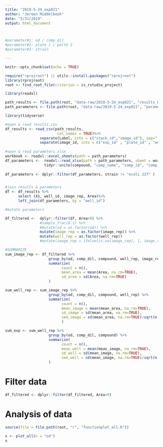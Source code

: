 ```yaml
---
title: "2019-5-24_exp021"
author: "Jeroen Middelbeek"
date: "5/31/2019"
output: html_document



#parameter#1: od / comp_dil
#parameter#2: plate 1 / palte 2
#parameter#3: strain

---
```


```r
knitr::opts_chunk$set(echo = TRUE)
```

```r
require("rprojroot") || utils::install.packages("rprojroot")
library(rprojroot)
root <- find_root_file(criterion = is_rstudio_project)
```

```r

library(readxl)

path_results <- file.path(root, "data-raw/2019-5-24_exp021", "results_021_saureus.csv")
path_parameters <- file.path(root, "data-raw/2019-5-24_exp021", "parameters_021.xlsx")

```

```r
library(tidyverse)

#open & read results.csv 
df_results <- read_csv(path_results, 
                        col_names = TRUE)%>%
                separate(Label, into = c("stack_id","image_id"), sep=":")%>%
                separate(image_id, into = c("exp_id" , "plate_id" , "well_id" , "image_rep"), sep="_")
  
#open & read parameters.xlsx                         
workbook <- readxl::excel_sheets(path = path_parameters)
df_parameters <-  readxl::read_xlsx(path = path_parameters, sheet = workbook[2]) %>%
                  tidyr::unite(compound, "comp_name", "comp_id", "comp_trtmnt", sep = "-") 
                 
df_parameters <- dplyr::filter(df_parameters, strain != "ecoli 227" )


#join results & parameters
df <- df_results %>%
      select (X1, well_id, image_rep, Area)%>%
      left_join(df_parameters, by = "well_id")

#mutate parameters  

df_filtered <-  dplyr::filter(df, Area>0) %>% 
                #sample_frac(0.1) %>%
                #mutate(od = as.factor(od)) %>%
                mutate(image_rep = as.factor(image_rep)) %>%
                mutate(well_rep = as.factor(well_rep)) 
                #mutate(image_rep = ifelse(is.na(image_rep), 1, image_rep)) 

#SUMMARIZE
sum_image_rep <- df_filtered %>%
                    group_by(od, comp_dil, compound, well_rep, image_rep) %>%
                    summarize( 
                          count = n(),
                          mean_area = mean(Area, na.rm=TRUE),
                          sd_area = sd(Area, na.rm=TRUE)
                    )

sum_well_rep <- sum_image_rep %>%
                    group_by(od, comp_dil, compound, well_rep) %>%
                    summarize( 
                          count = n(),
                          mean_image = mean(mean_area, na.rm=TRUE),
                          sd_image = sd(mean_area, na.rm=TRUE),
                          sem_image = sd(mean_area, na.rm=TRUE)/sqrt(n())
                          )

sum_exp <- sum_well_rep %>%
                    group_by(od, comp_dil, compound) %>%
                    summarize( 
                          count = n(),
                          mean_well = mean(mean_image, na.rm=TRUE),
                          sd_well = sd(mean_image, na.rm=TRUE),
                          sem_well = sd(mean_image, na.rm=TRUE)/sqrt(n())
                    )
```

# Filter data

```r

df_filtered <- dplyr::filter(df_filtered, Area>0)

```

# Analysis of data

```r

source(file = file.path(root, "r", "functionplot_all.R"))

x <- plot_all(n = "od")
x
```